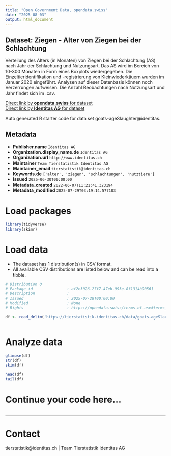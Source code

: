 ```yaml
---
title: "Open Government Data, opendata.swiss"
date: "2025-08-03"
output: html_document
---
```


## Dataset: Ziegen - Alter von Ziegen bei der Schlachtung

Verteilung des Alters (in Monaten) von Ziegen bei der Schlachtung (AS) nach Jahr der Schlachtung und Nutzungsart. Das AS wird im Bereich von 10-300 Monaten in Form eines Boxplots wiedergegeben. Die Einzeltieridentifikation und -registrierung von Kleinwiederkäuern wurden im Januar 2020 eingeführt. Analysen auf dieser Datenbasis können noch Verzerrungen aufweisen. Die Anzahl Beobachtungen nach Nutzungsart und Jahr findet sich im .csv.

[Direct link by **opendata.swiss** for dataset](https://opendata.swiss/de/dataset/ziegen-alter-von-ziegen-bei-der-schlachtung)<br>
[Direct link by **Identitas AG** for dataset](https://tierstatistik.identitas.ch/)

Auto generated R starter code for data set goats-ageSlaughter@identitas.

## Metadata

- **Publisher.name** `Identitas AG`
- **Organization.display_name.de** `Identitas AG`
- **Organization.url** `http://www.identitas.ch`
- **Maintainer** `Team Tierstatistik Identitas AG`
- **Maintainer_email** `tierstatistik@identitas.ch`
- **Keywords.de** `['alter', 'ziegen', 'schlachtungen', 'nutztiere']`
- **Issued** `2025-06-30T00:00:00`
- **Metadata_created** `2022-06-07T11:21:41.323194`
- **Metadata_modified** `2025-07-29T03:19:14.577183`


# Load packages

```r

library(tidyverse)
library(skimr)

```

# Load data

-   The dataset has 1 distribution(s) in CSV format.
-   All available CSV distributions are listed below and can be read into a tibble.

```r

# Distribution 0
# Package_id               : af2e3026-27f7-47eb-993e-8f1314b90561
# Description              : 
# Issued                   : 2025-07-28T00:00:00
# Modified                 : None
# Rights                   : https://opendata.swiss/terms-of-use#terms_by

df <- read_delim('https://tierstatistik.identitas.ch/data/goats-ageSlaughter.csv')



```

# Analyze data

```r

glimpse(df)
str(df)
skim(df)

head(df)
tail(df)

```

# Continue your code here...

```r

```

------------------------------------------------------------------------

# Contact

tierstatistik@identitas.ch | Team Tierstatistik Identitas AG
